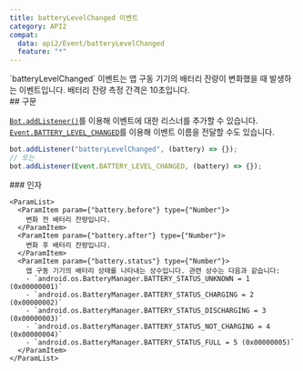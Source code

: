 ```yaml
---
title: batteryLevelChanged 이벤트
category: API2
compat:
  data: api2/Event/batteryLevelChanged
  feature: "*"
---
```


<Section>
  `batteryLevelChanged` 이벤트는 앱 구동 기기의 배터리 잔량이 변화했을 때 발생하는 이벤트입니다. 배터리 잔량 측정 간격은 10초입니다.
</Section>
<Section>
  ## 구문

  [`Bot.addListener()`](/api2/Bot/addListener)를 이용해 이벤트에 대한 리스너를 추가할 수 있습니다.
  [`Event.BATTERY_LEVEL_CHANGED`](/api2/Event/BATTERY_LEVEL_CHANGED)를 이용해 이벤트 이름을 전달할 수도 있습니다.
  ~~~js
  bot.addListener("batteryLevelChanged", (battery) => {});
  // 또는
  bot.addListener(Event.BATTERY_LEVEL_CHANGED, (battery) => {});
  ~~~

  <Section>
    ### 인자

    <ParamList>
      <ParamItem param={"battery.before"} type={"Number"}>
        변화 전 배터리 잔량입니다.
      </ParamItem>
      <ParamItem param={"battery.after"} type={"Number"}>
        변화 후 배터리 잔량입니다.
      </ParamItem>
      <ParamItem param={"battery.status"} type={"Number"}>
        앱 구동 기기의 배터리 상태를 나타내는 상수입니다. 관련 상수는 다음과 같습니다:
        - `android.os.BatteryManager.BATTERY_STATUS_UNKNOWN = 1 (0x00000001)`
        - `android.os.BatteryManager.BATTERY_STATUS_CHARGING = 2 (0x00000002)`
        - `android.os.BatteryManager.BATTERY_STATUS_DISCHARGING = 3 (0x00000003)`
        - `android.os.BatteryManager.BATTERY_STATUS_NOT_CHARGING = 4 (0x00000004)`
        - `android.os.BatteryManager.BATTERY_STATUS_FULL = 5 (0x00000005)`
      </ParamItem>
    </ParamList>
  </Section>
</Section>